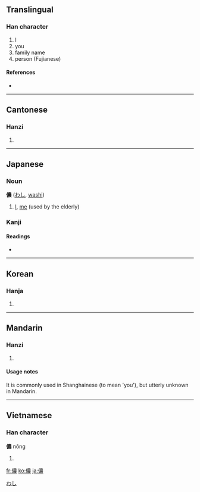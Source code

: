 {{also|侬}}
==Translingual==

===Han character===
{{Han char|rn=9|rad=人|as=13|sn=15|four=2523<sub>2</sub>|canj=人廿田女 (OTWV)}}

# I
# you
# family name
# person (Fujianese)

====References====
* {{Han ref|kx=0118.250|dkj=01176|dj=0251.090|hdz=10225.040|uh=5102|ud=20738|bh=BBFA|bd=48122}}

----

==Cantonese==

===Hanzi===
{{yue-hanzi|jyut=|y=nung4}}

# {{defn|Cantonese}}

----

==Japanese==

===Noun===
'''儂''' ([[わし]], [[washi]])

# [[I]], [[me]] (used by the elderly)

===Kanji===
{{ja-kanji|grade=|rs=人13}}

====Readings====
* {{ja-readings|on=[[どう]] ([[dō]]), [[のう]] ([[nō]])|kun=[[わし]] ([[washi]])}}

[[Category:Japanese nouns|わし]]

----

==Korean==

===Hanja===
{{ko-hanja|hangeul=농|rv=nong|mr=nong}}

# {{defn|Korean}}

----

==Mandarin==

===Hanzi===
{{cmn-hanzi|sim=侬|pin=[[nóng]] ([[nong2]])|wg=nung<sup>2</sup>}}

# {{defn|Mandarin}}

====Usage notes====
It is commonly used in Shanghainese (to mean 'you'), but utterly unknown in Mandarin.

----

==Vietnamese==

===Han character===
'''儂''' nông

# {{defn|Vietnamese}}

[[fr:儂]]
[[ko:儂]]
[[ja:儂]]